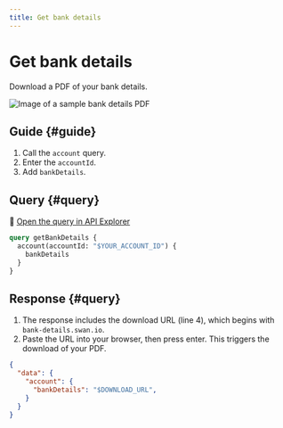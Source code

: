 ```yaml
---
title: Get bank details
---
```


# Get bank details

Download a PDF of your bank details.

![Image of a sample bank details PDF](../../../images/topics/accounts/bank-details-plain.png)

## Guide {#guide}

1. Call the `account` query.
1. Enter the `accountId`.
1. Add `bankDetails`.

## Query {#query}

🔎 [Open the query in API Explorer](https://explorer.swan.io?query=cXVlcnkgZ2V0QmFua0RldGFpbHMgewogIGFjY291bnQoYWNjb3VudElkOiAiJFlPVVJfQUNDT1VOVF9JRCIpIHsKICAgIGJhbmtEZXRhaWxzCiAgfQp9Cg%3D%3D&tab=api)

```graphql {2} showLineNumbers
query getBankDetails {
  account(accountId: "$YOUR_ACCOUNT_ID") {
    bankDetails
  }
}
```

## Response {#query}

1. The response includes the download URL (line 4), which begins with `bank-details.swan.io`.
1. Paste the URL into your browser, then press enter. This triggers the download of your PDF.

```json {4} showLineNumbers
{
  "data": {
    "account": {
      "bankDetails": "$DOWNLOAD_URL",
    }
  }
}
```